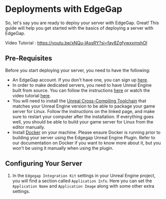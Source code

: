 # Deployments with EdgeGap

So, let's say you are ready to deploy your server with EdgeGap. Great! This guide will help you get started with the basics of deploying a server with EdgeGap.

Video Tutorial : https://youtu.be/xNQu-lAssRY?si=fay8ZgfywxxmshOl

## Pre-Requisites

Before you start deploying your server, you need to have the following:

- An EdgeGap account. If you don't have one, you can sign up [here](https://app.edgegap.com/signup).
- In order to make dedicated servers, you need to have Unreal Engine built from source. You can follow the instructions [here](https://dev.epicgames.com/documentation/en-us/unreal-engine/building-unreal-engine-from-source) or watch the video tutorial [here](https://youtu.be/jFe37SviLk8?si=xoKmlC66H9EjiTEs).
- You will need to install the [Unreal Cross-Compiling Toolchain](https://dev.epicgames.com/documentation/en-us/unreal-engine/linux-development-requirements-for-unreal-engine) that matches your Unreal Engine version to be able to package your game server for Linux. Follow the instructions on the linked page, and make sure to restart your computer after the installation. If everything goes well, you should be able to build your game server for Linux from the editor manually.
- Install [Docker](https://docs.docker.com/desktop/install/windows-install/) on your machine. Please ensure Docker is running prior to building your server using the Edgegap Unreal Engine Plugin. Refer to our documentation on Docker if you want to know more about it, but you won't be using it manually when using the plugin.

## Configuring Your Server

1. In the `Edgegap Integration Kit` settings in your Unreal Engine project, you will find a section called `Application Info`. Here you can set the `Application Name` and `Application Image` along with some other extra settings. 

